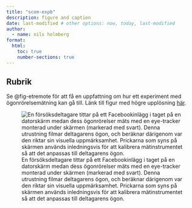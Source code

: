 ```yaml
---
title: "scom-expb"
description: figure and caption
date: last-modified # other options: now, today, last-modified
author:
  - name: nils holmberg
format:
  html:
    toc: true
    number-sections: true
---
```


## Rubrik

Se @fig-etremote för att få en uppfattning om hur ett experiment med ögonrörelsemätning kan gå till. Länk till figur med högre upplösning [här](../fig/et-remote.eps).

![En försöksdeltagare tittar på ett Facebookinlägg i taget på en datorskärm medan dess ögonrörelser mäts med en eye-tracker monterad under skärmen (markerad med svart). Denna utrustning filmar deltagarens ögon, och beräknar därigenom var den riktar sin visuella uppmärksamhet. Prickarna som syns på skärmen används inledningsvis för att kalibrera mätinstrumentet så att det anpassas till deltagarens ögon.](result.png){#fig-etremote}






